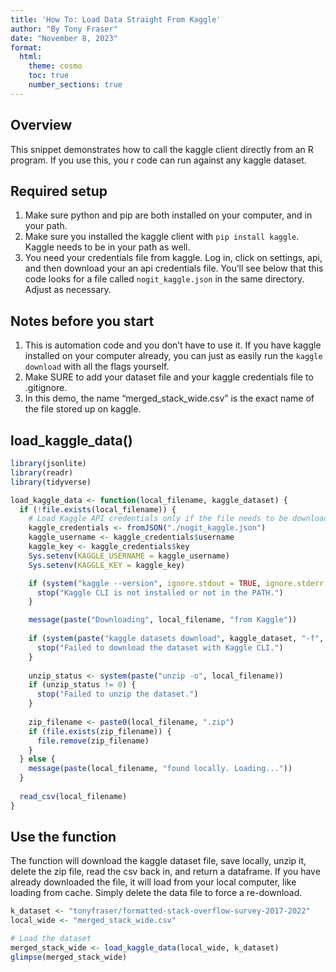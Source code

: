 ---
title: 'How To: Load Data Straight From Kaggle'
author: "By Tony Fraser"
date: "November 8, 2023"
format:
  html:
    theme: cosmo
    toc: true
    number_sections: true
---
## Overview 
This snippet demonstrates how to call the kaggle client directly from an R program.  If you use this, you r code can run against any kaggle dataset. 

## Required setup
1. Make sure python and pip are both installed on your computer, and in your path. 
2. Make sure you installed the kaggle client with `pip install kaggle`. Kaggle needs to be in your path as well.
3. You need your credentials file from kaggle. Log in, click on settings, api, and then download your an api credentials file. You'll see below that this code looks for a file called `nogit_kaggle.json` in the same directory. Adjust as necessary.  

## Notes before you start
1. This is automation code and you don't have to use it. If you have kaggle installed on your computer already, you can just as easily run the `kaggle download` with all the flags yourself.
2. Make SURE to add your dataset file and your kaggle credentials file to .gitignore.
3. In this demo, the name "merged_stack_wide.csv" is the exact name of the file stored up on kaggle.



## load_kaggle_data() 
```{r messages=FALSE, warning=FALSE, output=FALSE}
library(jsonlite)
library(readr)
library(tidyverse)

load_kaggle_data <- function(local_filename, kaggle_dataset) {
  if (!file.exists(local_filename)) {
    # Load Kaggle API credentials only if the file needs to be downloaded
    kaggle_credentials <- fromJSON("./nogit_kaggle.json")
    kaggle_username <- kaggle_credentials$username
    kaggle_key <- kaggle_credentials$key
    Sys.setenv(KAGGLE_USERNAME = kaggle_username)
    Sys.setenv(KAGGLE_KEY = kaggle_key)

    if (system("kaggle --version", ignore.stdout = TRUE, ignore.stderr = TRUE) != 0) {
      stop("Kaggle CLI is not installed or not in the PATH.")
    }

    message(paste("Downloading", local_filename, "from Kaggle"))
    
    if (system(paste("kaggle datasets download", kaggle_dataset, "-f", local_filename)) != 0) {
      stop("Failed to download the dataset with Kaggle CLI.")
    }
    
    unzip_status <- system(paste("unzip -o", local_filename))
    if (unzip_status != 0) {
      stop("Failed to unzip the dataset.")
    }
    
    zip_filename <- paste0(local_filename, ".zip")
    if (file.exists(zip_filename)) {
      file.remove(zip_filename)
    }
  } else {
    message(paste(local_filename, "found locally. Loading..."))
  }
  
  read_csv(local_filename)
}

```

## Use the function
The function will download the kaggle dataset file, save locally, unzip it, delete the zip file, read the csv back in, and return a dataframe.  If you have already downloaded the file, it will load from your local computer, like loading from cache. Simply delete the data file to force a re-download. 


```{r results='markup', message=FALSE}
k_dataset <- "tonyfraser/formatted-stack-overflow-survey-2017-2022"
local_wide <- "merged_stack_wide.csv"

# Load the dataset
merged_stack_wide <- load_kaggle_data(local_wide, k_dataset)
glimpse(merged_stack_wide)
```








